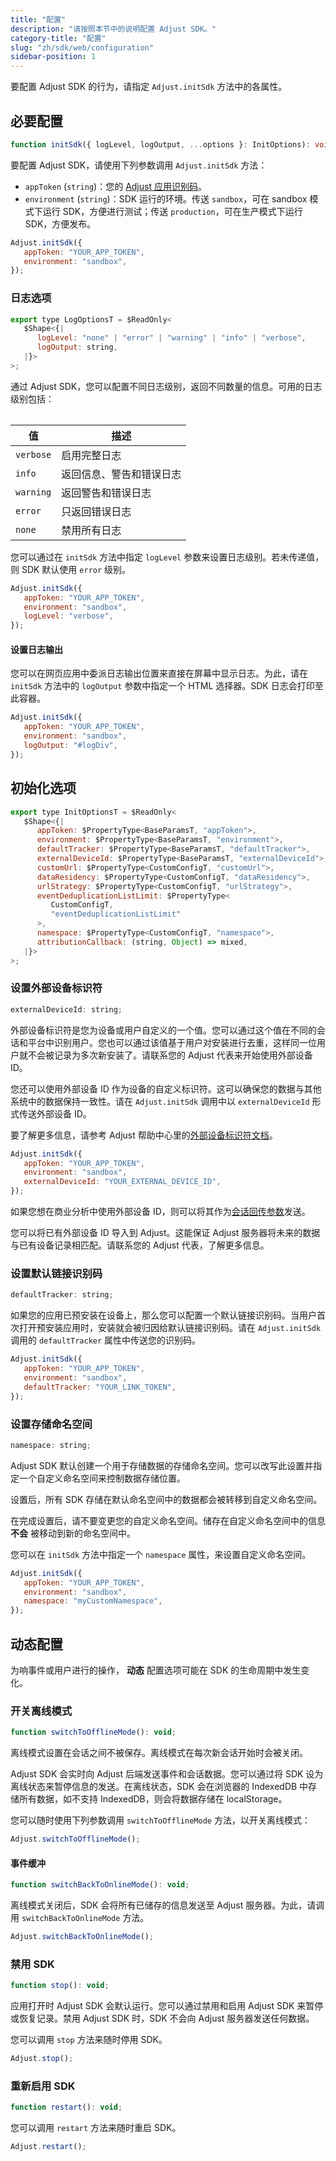```yaml
---
title: "配置"
description: "请按照本节中的说明配置 Adjust SDK。"
category-title: "配置"
slug: "zh/sdk/web/configuration"
sidebar-position: 1
---
```


要配置 Adjust SDK 的行为，请指定 `Adjust.initSdk` 方法中的各属性。

## 必要配置

```ts
function initSdk({ logLevel, logOutput, ...options }: InitOptions): void;
```

要配置 Adjust SDK，请使用下列参数调用 `Adjust.initSdk` 方法：

-  `appToken` \(`string`\)：您的 [Adjust 应用识别码](https://help.adjust.com/zh/article/app-token-and-reporting-currency#view-your-app-details)。
-  `environment` \(`string`\)：SDK 运行的环境。传送 `sandbox`，可在 sandbox 模式下运行 SDK，方便进行测试；传送 `production`，可在生产模式下运行 SDK，方便发布。

```js
Adjust.initSdk({
   appToken: "YOUR_APP_TOKEN",
   environment: "sandbox",
});
```

### 日志选项

```js
export type LogOptionsT = $ReadOnly<
   $Shape<{|
      logLevel: "none" | "error" | "warning" | "info" | "verbose",
      logOutput: string,
   |}>
>;
```

通过 Adjust SDK，您可以配置不同日志级别，返回不同数量的信息。可用的日志级别包括：

<Table>

| 值        | 描述                     |
| --------- | ------------------------ |
| `verbose` | 启用完整日志             |
| `info`    | 返回信息、警告和错误日志 |
| `warning` | 返回警告和错误日志       |
| `error`   | 只返回错误日志           |
| `none`    | 禁用所有日志             |

</Table>

您可以通过在 `initSdk` 方法中指定 `logLevel` 参数来设置日志级别。若未传递值，则 SDK 默认使用 `error` 级别。

```js
Adjust.initSdk({
   appToken: "YOUR_APP_TOKEN",
   environment: "sandbox",
   logLevel: "verbose",
});
```

#### 设置日志输出

您可以在网页应用中委派日志输出位置来直接在屏幕中显示日志。为此，请在 `initSdk` 方法中的 `logOutput` 参数中指定一个 HTML 选择器。SDK 日志会打印至此容器。

```js
Adjust.initSdk({
   appToken: "YOUR_APP_TOKEN",
   environment: "sandbox",
   logOutput: "#logDiv",
});
```

## 初始化选项

```js
export type InitOptionsT = $ReadOnly<
   $Shape<{|
      appToken: $PropertyType<BaseParamsT, "appToken">,
      environment: $PropertyType<BaseParamsT, "environment">,
      defaultTracker: $PropertyType<BaseParamsT, "defaultTracker">,
      externalDeviceId: $PropertyType<BaseParamsT, "externalDeviceId">,
      customUrl: $PropertyType<CustomConfigT, "customUrl">,
      dataResidency: $PropertyType<CustomConfigT, "dataResidency">,
      urlStrategy: $PropertyType<CustomConfigT, "urlStrategy">,
      eventDeduplicationListLimit: $PropertyType<
         CustomConfigT,
         "eventDeduplicationListLimit"
      >,
      namespace: $PropertyType<CustomConfigT, "namespace">,
      attributionCallback: (string, Object) => mixed,
   |}>
>;
```

### 设置外部设备标识符

```js
externalDeviceId: string;
```

外部设备标识符是您为设备或用户自定义的一个值。您可以通过这个值在不同的会话和平台中识别用户。您也可以通过该值基于用户对安装进行去重，这样同一位用户就不会被记录为多次新安装了。请联系您的 Adjust 代表来开始使用外部设备 ID。

您还可以使用外部设备 ID 作为设备的自定义标识符。这可以确保您的数据与其他系统中的数据保持一致性。请在 `Adjust.initSdk` 调用中以 `externalDeviceId` 形式传送外部设备 ID。

<Callout type="seealso">

要了解更多信息，请参考 Adjust 帮助中心里的[外部设备标识符文档](https://help.adjust.com/zh/article/external-device-identifiers)。

</Callout>

```js
Adjust.initSdk({
   appToken: "YOUR_APP_TOKEN",
   environment: "sandbox",
   externalDeviceId: "YOUR_EXTERNAL_DEVICE_ID",
});
```

如果您想在商业分析中使用外部设备 ID，则可以将其作为[会话回传参数](/zh/sdk/web/features/global-params)发送。

您可以将已有外部设备 ID 导入到 Adjust。这能保证 Adjust 服务器将未来的数据与已有设备记录相匹配。请联系您的 Adjust 代表，了解更多信息。

### 设置默认链接识别码

```js
defaultTracker: string;
```

如果您的应用已预安装在设备上，那么您可以配置一个默认链接识别码。当用户首次打开预安装应用时，安装就会被归因给默认链接识别码。请在 `Adjust.initSdk` 调用的 `defaultTracker` 属性中传送您的识别码。

```js
Adjust.initSdk({
   appToken: "YOUR_APP_TOKEN",
   environment: "sandbox",
   defaultTracker: "YOUR_LINK_TOKEN",
});
```

### 设置存储命名空间

```js
namespace: string;
```

Adjust SDK 默认创建一个用于存储数据的存储命名空间。您可以改写此设置并指定一个自定义命名空间来控制数据存储位置。

设置后，所有 SDK 存储在默认命名空间中的数据都会被转移到自定义命名空间。

<Callout type="warning">

在完成设置后，请不要变更您的自定义命名空间。储存在自定义命名空间中的信息 **不会** 被移动到新的命名空间中。

</Callout>

您可以在 `initSdk` 方法中指定一个 `namespace` 属性，来设置自定义命名空间。

```js
Adjust.initSdk({
   appToken: "YOUR_APP_TOKEN",
   environment: "sandbox",
   namespace: "myCustomNamespace",
});
```

## 动态配置

为响事件或用户进行的操作， **动态** 配置选项可能在 SDK 的生命周期中发生变化。

### 开关离线模式

```js
function switchToOfflineMode(): void;
```

<Callout type="important">

离线模式设置在会话之间不被保存。离线模式在每次新会话开始时会被关闭。

</Callout>

Adjust SDK 会实时向 Adjust 后端发送事件和会话数据。您可以通过将 SDK 设为离线状态来暂停信息的发送。在离线状态，SDK 会在浏览器的 IndexedDB 中存储所有数据，如不支持 IndexedDB，则会将数据存储在 localStorage。

您可以随时使用下列参数调用 `switchToOfflineMode` 方法，以开关离线模式：

```js
Adjust.switchToOfflineMode();
```

#### 事件缓冲

```js
function switchBackToOnlineMode(): void;
```

离线模式关闭后，SDK 会将所有已储存的信息发送至 Adjust 服务器。为此，请调用 `switchBackToOnlineMode` 方法。

```js
Adjust.switchBackToOnlineMode();
```

### 禁用 SDK

```js
function stop(): void;
```

应用打开时 Adjust SDK 会默认运行。您可以通过禁用和启用 Adjust SDK 来暂停或恢复记录。禁用 Adjust SDK 时，SDK 不会向 Adjust 服务器发送任何数据。

您可以调用 `stop` 方法来随时停用 SDK。

```js
Adjust.stop();
```

### 重新启用 SDK

```js
function restart(): void;
```

您可以调用 `restart` 方法来随时重启 SDK。

```js
Adjust.restart();
```
